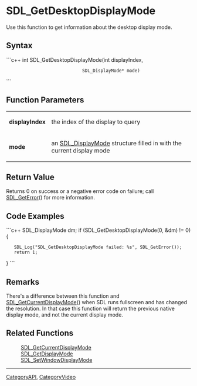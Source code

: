 
= SDL_GetDesktopDisplayMode =
Use this function to get information about the desktop display mode.


== Syntax ==
```c++
int SDL_GetDesktopDisplayMode(int              displayIndex,
                              SDL_DisplayMode* mode)
```

== Function Parameters ==
{|
|'''displayIndex'''
|the index of the display to query
|-
|'''mode'''
|an [[SDL_DisplayMode]] structure filled in with the current display mode
|}

== Return Value ==
Returns 0 on success or a negative error code on failure; call [[SDL_GetError]]() for more information.

== Code Examples ==
```c++
SDL_DisplayMode dm;
if (SDL_GetDesktopDisplayMode(0, &dm) != 0) {
    SDL_Log("SDL_GetDesktopDisplayMode failed: %s", SDL_GetError());
    return 1;
}
```

== Remarks ==
There's a difference between this function and [[SDL_GetCurrentDisplayMode]]() when SDL runs fullscreen and has changed the resolution. In that case this function will return the previous native display mode, and not the current display mode.

== Related Functions ==
:[[SDL_GetCurrentDisplayMode]]
:[[SDL_GetDisplayMode]]
:[[SDL_SetWindowDisplayMode]]

----
[[CategoryAPI]], [[CategoryVideo]]
